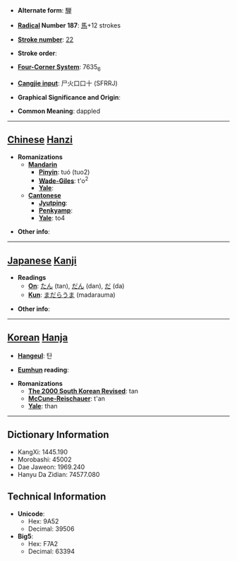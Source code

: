 * '''Alternate form''': [[騨]]

* '''[[Wiktionary:Chinese radical index| Radical]] Number 187''': [[Wiktionary:Chinese radical index 馬|馬]]+12 strokes

* '''[[Wiktionary:Chinese total strokes index|Stroke number]]''': [[Wiktionary:Chinese total strokes index 22|22]]

* '''Stroke order''': 

* '''[[Wiktionary:Chinese four corner index|Four-Corner System]]''': 7635<sub>6</sub>

* '''[[Wiktionary:Chinese Cangjie index|Cangjie input]]''': 尸火口口十 (SFRRJ)

* '''Graphical Significance and Origin''': 

* '''Common Meaning''': dappled

----

== [[Chinese]] [[Hanzi]] ==

* '''Romanizations'''
** '''[[Mandarin]]'''
*** '''[[Pinyin]]''': tuó (tuo2)
*** '''[[Wade-Giles]]''': t'o<sup>2</sup>
*** '''[[Yale]]''': 
** '''[[Cantonese]]'''
*** '''[[Jyutping]]''':
*** '''[[Penkyamp]]''': 
*** '''[[Yale]]''': to4

* '''Other info''': 

----

== [[Japanese]] [[Kanji]] ==

* '''Readings'''
** '''[[On]]''': [[たん]] (tan), [[だん]] (dan), [[だ]] (da)
** '''[[Kun]]''': [[まだらうま]] (madarauma)

* '''Other info''':  

----

== [[Korean]] [[Hanja]] ==

* '''[[Hangeul]]''': 탄

* '''[[Eumhun]] reading''': 

* '''Romanizations'''
** '''[[The 2000 South Korean Revised Romanization|The 2000 South Korean Revised]]''': tan
** '''[[McCune-Reischauer]]''': t'an
** '''[[Yale]]''': than

----

== Dictionary Information ==

* KangXi: 1445.190
* Morobashi: 45002
* Dae Jaweon: 1969.240
* Hanyu Da Zidian: 74577.080

== Technical Information ==

* '''Unicode''':
** Hex: 9A52
** Decimal: 39506
* '''Big5''':
** Hex: F7A2
** Decimal: 63394